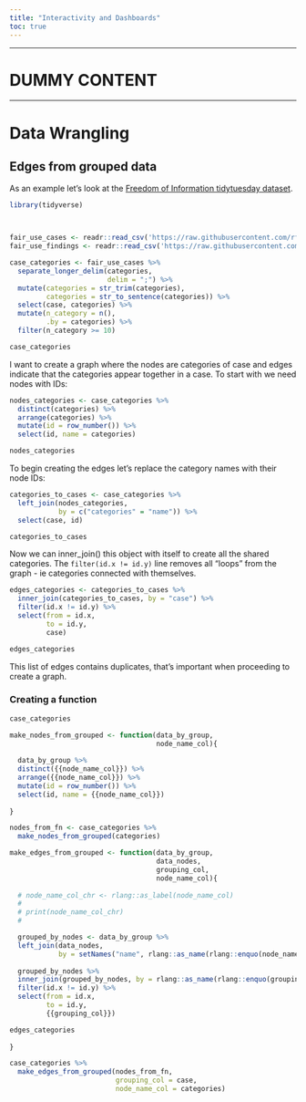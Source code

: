 ```yaml
---
title: "Interactivity and Dashboards"
toc: true
---
```


<hr>

# DUMMY CONTENT

<hr>

# Data Wrangling

## Edges from grouped data

As an example let's look at the [Freedom of Information tidytuesday dataset](https://github.com/rfordatascience/tidytuesday/blob/master/data/2023/2023-08-29/readme.md).

```r
library(tidyverse)



fair_use_cases <- readr::read_csv('https://raw.githubusercontent.com/rfordatascience/tidytuesday/master/data/2023/2023-08-29/fair_use_cases.csv')
fair_use_findings <- readr::read_csv('https://raw.githubusercontent.com/rfordatascience/tidytuesday/master/data/2023/2023-08-29/fair_use_findings.csv')

case_categories <- fair_use_cases %>% 
  separate_longer_delim(categories,
                        delim = ";") %>% 
  mutate(categories = str_trim(categories),
         categories = str_to_sentence(categories)) %>% 
  select(case, categories) %>% 
  mutate(n_category = n(),
         .by = categories) %>% 
  filter(n_category >= 10)

case_categories
```

I want to create a graph where the nodes are categories of case and edges indicate that the categories appear together in a case. To start with we need nodes with IDs:

```r
nodes_categories <- case_categories %>% 
  distinct(categories) %>% 
  arrange(categories) %>% 
  mutate(id = row_number()) %>% 
  select(id, name = categories)

nodes_categories
```

To begin creating the edges let's replace the category names with their node IDs:

```r
categories_to_cases <- case_categories %>% 
  left_join(nodes_categories,
            by = c("categories" = "name")) %>% 
  select(case, id)

categories_to_cases
```

Now we can inner_join() this object with itself to create all the shared categories. The `filter(id.x != id.y)` line removes all "loops" from the graph - ie categories connected with themselves.

```r
edges_categories <- categories_to_cases %>% 
  inner_join(categories_to_cases, by = "case") %>%
  filter(id.x != id.y) %>% 
  select(from = id.x,
         to = id.y,
         case)

edges_categories
```

This list of edges contains duplicates, that's important when proceeding to create a graph.

### Creating a function

```r
case_categories

make_nodes_from_grouped <- function(data_by_group,
                                    node_name_col){
  
  data_by_group %>% 
  distinct({{node_name_col}}) %>% 
  arrange({{node_name_col}}) %>% 
  mutate(id = row_number()) %>% 
  select(id, name = {{node_name_col}})
  
}

nodes_from_fn <- case_categories %>% 
  make_nodes_from_grouped(categories)

```

```r
make_edges_from_grouped <- function(data_by_group,
                                    data_nodes,
                                    grouping_col,
                                    node_name_col){
  
  # node_name_col_chr <- rlang::as_label(node_name_col)
  # 
  # print(node_name_col_chr)
  # 

  grouped_by_nodes <- data_by_group %>%
  left_join(data_nodes,
            by = setNames("name", rlang::as_name(rlang::enquo(node_name_col)))) 
  
  grouped_by_nodes %>% 
  inner_join(grouped_by_nodes, by = rlang::as_name(rlang::enquo(grouping_col))) %>%
  filter(id.x != id.y) %>% 
  select(from = id.x,
         to = id.y,
         {{grouping_col}})

edges_categories
  
}

case_categories %>% 
  make_edges_from_grouped(nodes_from_fn,
                          grouping_col = case,
                          node_name_col = categories)

```















